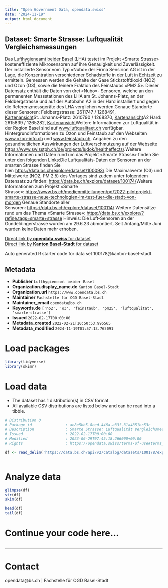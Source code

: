 ```yaml
---
title: "Open Government Data, opendata.swiss"
date: "2024-11-19"
output: html_document
---
```


## Dataset: Smarte Strasse: Luftqualität Vergleichsmessungen

Das [Lufthygieneamt beider Basel](https://www.baselland.ch/politik-und-behorden/direktionen/bau-und-umweltschutzdirektion/lufthygiene) (LHA) testet im Projekt «Smarte Strasse» kosteneffiziente Mikrosensoren auf ihre Genauigkeit und Zuverlässigkeit. Der installierte Sensor vom Typ «Nubo» der Firma Sensirion AG ist in der Lage, die Konzentration verschiedener Schadstoffe in der Luft in Echtzeit zu ermitteln. Gemessen werden die Gehalte der Gase Stickstoffdioxid (NO2) und Ozon (O3), sowie die feinere Fraktion des Feinstaubs «PM2.5». Dieser Datensatz enthält die Daten von drei «Nubo»- Sensoren, welche an den permanenten Messstationen des LHA am St. Johanns-Platz, an der Feldbergstrasse und auf der Autobahn A2 in der Hard installiert und gegen die Referenzmessgeräte des LHA verglichen werden.Genaue Standorte dieser Sensoren: Feldbergstrasse: 2611747 / 1268491, [Kartenansicht](https://map.geo.admin.ch/?X=268491&Y=611747&zoom=9⟨=de&topic=ech&bgLayer=ch.swisstopo.pixelkarte-farbe&crosshair=bowl&layers=ch.swisstopo.zeitreihen,ch.bfs.gebaeude_wohnungs_register,ch.bav.haltestellen-oev,ch.swisstopo.swisstlm3d-wanderwege,ch.astra.wanderland-sperrungen_umleitungen&layers_opacity=1,1,1,0.8,0.8&layers_visibility=false,false,false,false,false&layers_timestamp=18641231,,,,)St. Johanns-Platz: 2610790 / 1268370, [Kartenansicht](https://map.geo.admin.ch/?X=268370&Y=610790&zoom=9⟨=de&topic=ech&bgLayer=ch.swisstopo.pixelkarte-farbe&crosshair=bowl&layers=ch.swisstopo.zeitreihen,ch.bfs.gebaeude_wohnungs_register,ch.bav.haltestellen-oev,ch.swisstopo.swisstlm3d-wanderwege,ch.astra.wanderland-sperrungen_umleitungen&layers_opacity=1,1,1,0.8,0.8&layers_visibility=false,false,false,false,false&layers_timestamp=18641231,,,,)A2 Hard: 2615839 / 1265282, [Kartenansicht](https://map.geo.admin.ch/?X=265282&Y=615839&zoom=9⟨=de&topic=ech&bgLayer=ch.swisstopo.pixelkarte-farbe&crosshair=bowl&layers=ch.swisstopo.zeitreihen,ch.bfs.gebaeude_wohnungs_register,ch.bav.haltestellen-oev,ch.swisstopo.swisstlm3d-wanderwege,ch.astra.wanderland-sperrungen_umleitungen&layers_opacity=1,1,1,0.8,0.8&layers_visibility=false,false,false,false,false&layers_timestamp=18641231,,,,)Weitere Informationen zur Luftqualität in der Region Basel sind auf [www.luftqualitaet.ch](https://www.luftqualitaet.ch)
 verfügbar. Hintergrundinformationen zu Ozon und Feinstaub auf den Webseiten [www.ozon-info.ch](https://ozon-info.ch/) und [www.feinstaub.ch](https://feinstaub.ch/). Angaben zu den gesundheitlichen Auswirkungen der Luftverschmutzung auf der Webseite [https://www.swisstph.ch/de/projects/ludok/healtheffects/](https://www.swisstph.ch/de/projects/ludok/healtheffects/).Weitere Informationen und Daten rund um das Projekt «Smarte Strasse» finden Sie unter den folgenden Links:Die Luftqualitäts-Daten der Sensoren an der smarten Strasse finden Sie hier: [https://data.bs.ch/explore/dataset/100093/](https://data.bs.ch/explore/dataset/100093/) Die Maximalwerte (O3) und Mittelwerte (NO2, PM 2.5) des Vortages sind zudem unter folgendem Datensatz zu finden: [https://data.bs.ch/explore/dataset/100174/](https://data.bs.ch/explore/dataset/100174/)Weitere Informationen zum Projekt «Smarte Strasse»: [https://www.bs.ch/medienmitteilungen/pd/2022-pilotprojekt-smarte-strasse-neue-technologien-im-test-fuer-die-stadt-von-morgen](https://www.bs.ch/medienmitteilungen/pd/2022-pilotprojekt-smarte-strasse-neue-technologien-im-test-fuer-die-stadt-von-morgen) Genaue Standorte aller Sensoren: [https://data.bs.ch/explore/dataset/100114/](https://data.bs.ch/explore/dataset/100114/) Weitere Datensätze rund um das Thema «Smarte Strasse»: [https://data.bs.ch/explore/?refine.tags=smarte+strasse](https://data.bs.ch/explore/?refine.tags=smarte+strasse) Hinweis: Die Luft-Sensoren an der Gundeldingerstrasse wurden am 29.6.23 abmontiert. Seit Anfang/Mitte Juni wurden keine Daten mehr erhoben.

[Direct link by **opendata.swiss** for dataset](https://opendata.swiss/de/dataset/smarte-strasse-luftqualitat-vergleichsmessungen)<br>
[Direct link by **Kanton Basel-Stadt** for dataset](https://data.bs.ch/explore/dataset/100178/)

Auto generated R starter code for data set 100178@kanton-basel-stadt.

## Metadata

- **Publisher** `Lufthygieneamt beider Basel`
- **Organization.display_name.de** `Kanton Basel-Stadt`
- **Organization.url** `https://www.opendata.bs.ch`
- **Maintainer** `Fachstelle für OGD Basel-Stadt`
- **Maintainer_email** `opendata@bs.ch`
- **Keywords.de** `['no2', 'o3', 'feinstaub', 'pm25', 'luftqualitat', 'smarte-strasse']`
- **Issued** `2022-02-17T00:00:00`
- **Metadata_created** `2022-02-21T10:50:53.995565`
- **Metadata_modified** `2024-11-19T01:57:13.765091`


# Load packages

```r

library(tidyverse)
library(skimr)

```

# Load data

-   The dataset has 1 distribution(s) in CSV format.
-   All available CSV distributions are listed below and can be read into a tibble.

```r

# Distribution 0
# Package_id               : ae8e5bb5-8eed-446a-a33f-31a4851bc53c
# Description              : Smarte Strasse: Luftqualität Vergleichsmessungen (csv)
# Issued                   : 2022-02-17T00:00:00
# Modified                 : 2023-06-29T07:45:18.266000+00:00
# Rights                   : https://opendata.swiss/terms-of-use#terms_by

df <- read_delim('https://data.bs.ch/api/v2/catalog/datasets/100178/exports/csv?use_labels=true')



```

# Analyze data

```r

glimpse(df)
str(df)
skim(df)

head(df)
tail(df)

```

# Continue your code here...

```r

```

------------------------------------------------------------------------

# Contact

opendata@bs.ch | Fachstelle für OGD Basel-Stadt
